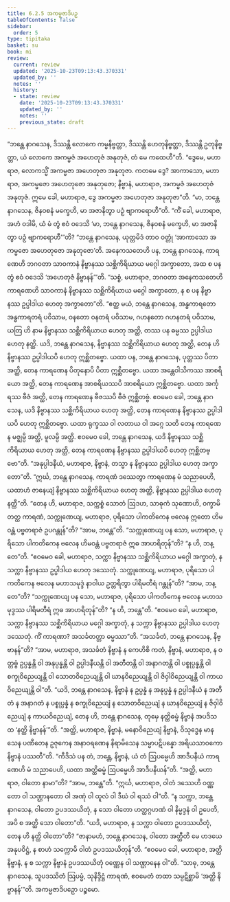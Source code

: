 ```yaml
---
title: 6.2.5 အကမ္မဇာဒိပဉှ
tableOfContents: false
sidebar:
  order: 5
type: tipitaka
basket: su
book: mi
review:
  current: review
  updated: '2025-10-23T09:13:43.370331'
  updated_by: ''
  notes: ''
  history:
  - state: review
    date: '2025-10-23T09:13:43.370331'
    updated_by: ''
    notes: ''
    previous_state: draft
---
```



<ReviewStatus review={frontmatter.review} showDetails={true} />

<HypothesisAnnotation frontmatter={frontmatter} />

<DynamicBreadcrumb />

<Division number="184" book="mi" e="ch" v="28">

<Paragraph number="1183" book="mi">
“ဘန္တေ နာဂသေန, ဒိဿန္တိ လောကေ ကမ္မနိဗ္ဗတ္တာ, ဒိဿန္တိ ဟေတုနိဗ္ဗတ္တာ, ဒိဿန္တိ ဥတုနိဗ္ဗတ္တာ, ယံ လောကေ အကမ္မဇံ အဟေတုဇံ အနုတုဇံ, တံ မေ ကထေဟီ”တိ. “ဒွေမေ, မဟာရာဇ, လောကသ္မိံ အကမ္မဇာ အဟေတုဇာ အနုတုဇာ. ကတမေ ဒွေ? အာကာသော, မဟာရာဇ, အကမ္မဇော အဟေတုဇော အနုတုဇော; နိဗ္ဗာနံ, မဟာရာဇ, အကမ္မဇံ အဟေတုဇံ အနုတုဇံ. ဣမေ ခေါ, မဟာရာဇ, ဒွေ အကမ္မဇာ အဟေတုဇာ အနုတုဇာ”တိ.
</Paragraph>

<Paragraph number="1184" book="mi">
“မာ, ဘန္တေ နာဂသေန, ဇိနဝစနံ မက္ခေဟိ, မာ အဇာနိတွာ ပဉှံ ဗျာကရောဟီ”တိ. “ကိံ ခေါ, မဟာရာဇ, အဟံ ဝဒါမိ, ယံ မံ တွံ ဧဝံ ဝဒေသိ ‘မာ, ဘန္တေ နာဂသေန, ဇိနဝစနံ မက္ခေဟိ, မာ အဇာနိတွာ ပဉှံ ဗျာကရောဟီ’”တိ? “ဘန္တေ နာဂသေန, ယုတ္တမိဒံ တာဝ ဝတ္တုံ ‘အာကာသော အကမ္မဇော အဟေတုဇော အနုတုဇော’တိ. အနေကသတေဟိ ပန, ဘန္တေ နာဂသေန, ကာရဏေဟိ ဘဂဝတာ သာဝကာနံ နိဗ္ဗာနဿ သစ္ဆိကိရိယာယ မဂ္ဂေါ အက္ခာတော, အထ စ ပန တွံ ဧဝံ ဝဒေသိ ‘အဟေတုဇံ နိဗ္ဗာနန်’”တိ. “သစ္စံ, မဟာရာဇ, ဘဂဝတာ အနေကသတေဟိ ကာရဏေဟိ သာဝကာနံ နိဗ္ဗာနဿ သစ္ဆိကိရိယာယ မဂ္ဂေါ အက္ခာတော, န စ ပန နိဗ္ဗာနဿ ဥပ္ပါဒါယ ဟေတု အက္ခာတော”တိ.
</Paragraph>

<Paragraph number="1185" book="mi">
“ဧတ္ထ မယံ, ဘန္တေ နာဂသေန, အန္ဓကာရတော အန္ဓကာရတရံ ပဝိသာမ, ဝနတော ဝနတရံ ပဝိသာမ, ဂဟနတော ဂဟနတရံ ပဝိသာမ, ယတြ ဟိ နာမ နိဗ္ဗာနဿ သစ္ဆိကိရိယာယ ဟေတု အတ္ထိ, တဿ ပန ဓမ္မဿ ဥပ္ပါဒါယ ဟေတု နတ္ထိ. ယဒိ, ဘန္တေ နာဂသေန, နိဗ္ဗာနဿ သစ္ဆိကိရိယာယ ဟေတု အတ္ထိ, တေန ဟိ နိဗ္ဗာနဿ ဥပ္ပါဒါယပိ ဟေတု ဣစ္ဆိတဗ္ဗော.
</Paragraph>

<Paragraph number="1186" book="mi">
ယထာ ပန, ဘန္တေ နာဂသေန, ပုတ္တဿ ပိတာ အတ္ထိ, တေန ကာရဏေန ပိတုနောပိ ပိတာ ဣစ္ဆိတဗ္ဗော. ယထာ အန္တေဝါသိကဿ အာစရိယော အတ္ထိ, တေန ကာရဏေန အာစရိယဿပိ အာစရိယော ဣစ္ဆိတဗ္ဗော. ယထာ အင်္ကုရဿ ဗီဇံ အတ္ထိ, တေန ကာရဏေန ဗီဇဿပိ ဗီဇံ ဣစ္ဆိတဗ္ဗံ. ဧဝမေဝ ခေါ, ဘန္တေ နာဂသေန, ယဒိ နိဗ္ဗာနဿ သစ္ဆိကိရိယာယ ဟေတု အတ္ထိ, တေန ကာရဏေန နိဗ္ဗာနဿ ဥပ္ပါဒါယပိ ဟေတု ဣစ္ဆိတဗ္ဗော.
</Paragraph>

<Paragraph number="1187" book="mi">
ယထာ ရုက္ခဿ ဝါ လတာယ ဝါ အဂ္ဂေ သတိ တေန ကာရဏေန မဇ္ဈမ္ပိ အတ္ထိ, မူလမ္ပိ အတ္ထိ. ဧဝမေဝ ခေါ, ဘန္တေ နာဂသေန, ယဒိ နိဗ္ဗာနဿ သစ္ဆိကိရိယာယ ဟေတု အတ္ထိ, တေန ကာရဏေန နိဗ္ဗာနဿ ဥပ္ပါဒါယပိ ဟေတု ဣစ္ဆိတဗ္ဗော”တိ.
</Paragraph>

<Paragraph number="1188" book="mi">
“အနုပ္ပါဒနီယံ, မဟာရာဇ, နိဗ္ဗာနံ, တသ္မာ န နိဗ္ဗာနဿ ဥပ္ပါဒါယ ဟေတု အက္ခာတော”တိ. “ဣင်္ဃ, ဘန္တေ နာဂသေန, ကာရဏံ ဒဿေတွာ ကာရဏေန မံ သညာပေဟိ, ယထာဟံ ဇာနေယျံ နိဗ္ဗာနဿ သစ္ဆိကိရိယာယ ဟေတု အတ္ထိ, နိဗ္ဗာနဿ ဥပ္ပါဒါယ ဟေတု နတ္ထီ”တိ.
</Paragraph>

<Paragraph number="1189" book="mi">
“တေန ဟိ, မဟာရာဇ, သက္ကစ္စံ သောတံ ဩဒဟ, သာဓုကံ သုဏောဟိ, ဝက္ခာမိ တတ္ထ ကာရဏံ, သက္ကုဏေယျ, မဟာရာဇ, ပုရိသော ပါကတိကေန ဗလေန ဣတော ဟိမဝန္တံ ပဗ္ဗတရာဇံ ဥပဂန္တုန်”တိ? “အာမ, ဘန္တေ”တိ. “သက္ကုဏေယျ ပန သော, မဟာရာဇ, ပုရိသော ပါကတိကေန ဗလေန ဟိမဝန္တံ ပဗ္ဗတရာဇံ ဣဓ အာဟရိတုန်”တိ? “န ဟိ, ဘန္တေ”တိ. “ဧဝမေဝ ခေါ, မဟာရာဇ, သက္ကာ နိဗ္ဗာနဿ သစ္ဆိကိရိယာယ မဂ္ဂေါ အက္ခာတုံ, န သက္ကာ နိဗ္ဗာနဿ ဥပ္ပါဒါယ ဟေတု ဒဿေတုံ.
</Paragraph>

<Paragraph number="1190" book="mi">
သက္ကုဏေယျ, မဟာရာဇ, ပုရိသော ပါကတိကေန ဗလေန မဟာသမုဒ္ဒံ နာဝါယ ဥတ္တရိတွာ ပါရိမတီရံ ဂန္တုန်”တိ? “အာမ, ဘန္တေ”တိ? “သက္ကုဏေယျ ပန သော, မဟာရာဇ, ပုရိသော ပါကတိကေန ဗလေန မဟာသမုဒ္ဒဿ ပါရိမတီရံ ဣဓ အာဟရိတုန်”တိ? “န ဟိ, ဘန္တေ”တိ. “ဧဝမေဝ ခေါ, မဟာရာဇ, သက္ကာ နိဗ္ဗာနဿ သစ္ဆိကိရိယာယ မဂ္ဂေါ အက္ခာတုံ, န သက္ကာ နိဗ္ဗာနဿ ဥပ္ပါဒါယ ဟေတု ဒဿေတုံ. ကိံ ကာရဏာ? အသင်္ခတတ္တာ ဓမ္မဿာ”တိ.
</Paragraph>

<Paragraph number="1191" book="mi">
“အသင်္ခတံ, ဘန္တေ နာဂသေန, နိဗ္ဗာနန်”တိ? “အာမ, မဟာရာဇ, အသင်္ခတံ နိဗ္ဗာနံ န ကေဟိစိ ကတံ, နိဗ္ဗာနံ, မဟာရာဇ, န ဝတ္တဗ္ဗံ ဥပ္ပန္နန္တိ ဝါ အနုပ္ပန္နန္တိ ဝါ ဥပ္ပါဒနီယန္တိ ဝါ အတီတန္တိ ဝါ အနာဂတန္တိ ဝါ ပစ္စုပ္ပန္နန္တိ ဝါ စက္ခုဝိညေယျန္တိ ဝါ သောတဝိညေယျန္တိ ဝါ ဃာနဝိညေယျန္တိ ဝါ ဇိဝှါဝိညေယျန္တိ ဝါ ကာယဝိညေယျန္တိ ဝါ”တိ. “ယဒိ, ဘန္တေ နာဂသေန, နိဗ္ဗာနံ န ဥပ္ပန္နံ န အနုပ္ပန္နံ န ဥပ္ပါဒနီယံ န အတီတံ န အနာဂတံ န ပစ္စုပ္ပန္နံ န စက္ခုဝိညေယျံ န သောတဝိညေယျံ န ဃာနဝိညေယျံ န ဇိဝှါဝိညေယျံ န ကာယဝိညေယျံ, တေန ဟိ, ဘန္တေ နာဂသေန, တုမှေ နတ္ထိဓမ္မံ နိဗ္ဗာနံ အပဒိသထ ‘နတ္ထိ နိဗ္ဗာနန်’”တိ. “အတ္ထိ, မဟာရာဇ, နိဗ္ဗာနံ, မနောဝိညေယျံ နိဗ္ဗာနံ, ဝိသုဒ္ဓေန မာနသေန ပဏီတေန ဥဇုကေန အနာဝရဏေန နိရာမိသေန သမ္မာပဋိပန္နော အရိယသာဝကော နိဗ္ဗာနံ ပဿတီ”တိ.
</Paragraph>

<Paragraph number="1192" book="mi">
“ကီဒိသံ ပန တံ, ဘန္တေ, နိဗ္ဗာနံ, ယံ တံ ဩပမ္မေဟိ အာဒီပနီယံ ကာရဏေဟိ မံ သညာပေဟိ, ယထာ အတ္ထိဓမ္မံ ဩပမ္မေဟိ အာဒီပနီယန်”တိ. “အတ္ထိ, မဟာရာဇ, ဝါတော နာမာ”တိ? “အာမ, ဘန္တေ”တိ. “ဣင်္ဃ, မဟာရာဇ, ဝါတံ ဒဿေဟိ ဝဏ္ဏတော ဝါ သဏ္ဌာနတော ဝါ အဏုံ ဝါ ထူလံ ဝါ ဒီဃံ ဝါ ရဿံ ဝါ”တိ. “န သက္ကာ, ဘန္တေ နာဂသေန, ဝါတော ဥပဒဿယိတုံ, န သော ဝါတော ဟတ္ထဂ္ဂဟဏံ ဝါ နိမ္မဒ္ဒနံ ဝါ ဥပေတိ, အပိ စ အတ္ထိ သော ဝါတော”တိ. “ယဒိ, မဟာရာဇ, န သက္ကာ ဝါတော ဥပဒဿယိတုံ, တေန ဟိ နတ္ထိ ဝါတော”တိ? “ဇာနာမဟံ, ဘန္တေ နာဂသေန, ဝါတော အတ္ထီတိ မေ ဟဒယေ အနုပဝိဋ္ဌံ, န စာဟံ သက္ကောမိ ဝါတံ ဥပဒဿယိတုန်”တိ. “ဧဝမေဝ ခေါ, မဟာရာဇ, အတ္ထိ နိဗ္ဗာနံ, န စ သက္ကာ နိဗ္ဗာနံ ဥပဒဿယိတုံ ဝဏ္ဏေန ဝါ သဏ္ဌာနေန ဝါ”တိ. “သာဓု, ဘန္တေ နာဂသေန, သူပဒဿိတံ ဩပမ္မံ, သုနိဒ္ဒိဋ္ဌံ ကာရဏံ, ဧဝမေတံ တထာ သမ္ပဋိစ္ဆာမိ ‘အတ္ထိ နိဗ္ဗာနန်’”တိ.

</Paragraph>
</Division>

<Paragraph number="1193" type="center" book="mi">
အကမ္မဇာဒိပဉှော ပဉ္စမော.
</Paragraph>